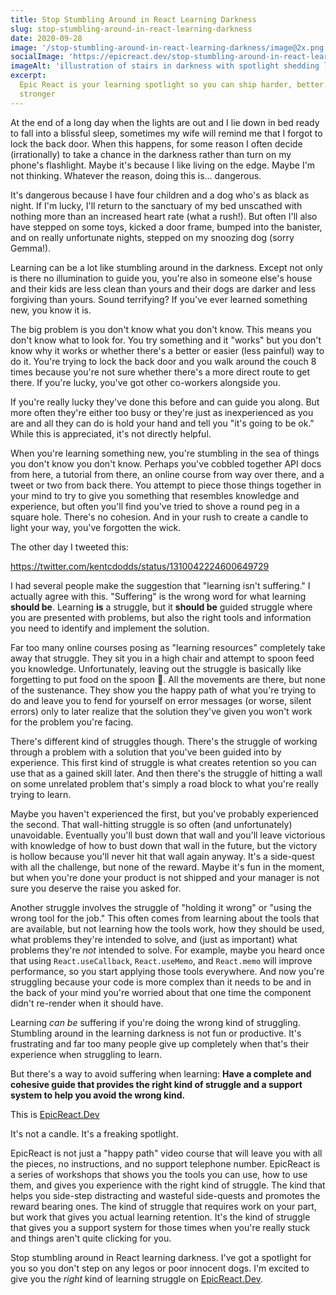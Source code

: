 ```yaml
---
title: Stop Stumbling Around in React Learning Darkness
slug: stop-stumbling-around-in-react-learning-darkness
date: 2020-09-28
image: '/stop-stumbling-around-in-react-learning-darkness/image@2x.png' # in static folder
socialImage: 'https://epicreact.dev/stop-stumbling-around-in-react-learning-darkness/card@2x.png'
imageAlt: 'illustration of stairs in darkness with spotlight shedding light as a metaphor for react.js'
excerpt:
  Epic React is your learning spotlight so you can ship harder, better, faster,
  stronger
---
```


At the end of a long day when the lights are out and I lie down in bed ready to
fall into a blissful sleep, sometimes my wife will remind me that I forgot to
lock the back door. When this happens, for some reason I often decide
(irrationally) to take a chance in the darkness rather than turn on my phone's
flashlight. Maybe it's because I like living on the edge. Maybe I'm not
thinking. Whatever the reason, doing this is... dangerous.

It's dangerous because I have four children and a dog who's as black as night.
If I'm lucky, I'll return to the sanctuary of my bed unscathed with nothing more
than an increased heart rate (what a rush!). But often I'll also have stepped on
some toys, kicked a door frame, bumped into the banister, and on really
unfortunate nights, stepped on my snoozing dog (sorry Gemma!).

Learning can be a lot like stumbling around in the darkness. Except not only is
there no illumination to guide you, you're also in someone else's house and
their kids are less clean than yours and their dogs are darker and less
forgiving than yours. Sound terrifying? If you've ever learned something new,
you know it is.

The big problem is you don't know what you don't know. This means you don't know
what to look for. You try something and it "works" but you don't know why it
works or whether there's a better or easier (less painful) way to do it. You're
trying to lock the back door and you walk around the couch 8 times because
you're not sure whether there's a more direct route to get there. If you're
lucky, you've got other co-workers alongside you.

If you're really lucky they've done this before and can guide you along. But
more often they're either too busy or they're just as inexperienced as you are
and all they can do is hold your hand and tell you "it's going to be ok." While
this is appreciated, it's not directly helpful.

When you're learning something new, you're stumbling in the sea of things you
don't know you don't know. Perhaps you've cobbled together API docs from here, a
tutorial from there, an online course from way over there, and a tweet or two
from back there. You attempt to piece those things together in your mind to try
to give you something that resembles knowledge and experience, but often you'll
find you've tried to shove a round peg in a square hole. There's no cohesion.
And in your rush to create a candle to light your way, you've forgotten the
wick.

The other day I tweeted this:

https://twitter.com/kentcdodds/status/1310042224600649729

I had several people make the suggestion that "learning isn't suffering." I
actually agree with this. "Suffering" is the wrong word for what learning
**should be**. Learning **is** a struggle, but it **should be** guided struggle
where you are presented with problems, but also the right tools and information
you need to identify and implement the solution.

Far too many online courses posing as "learning resources" completely take away
that struggle. They sit you in a high chair and attempt to spoon feed you
knowledge. Unfortunately, leaving out the struggle is basically like forgetting
to put food on the spoon 🥄. All the movements are there, but none of the
sustenance. They show you the happy path of what you're trying to do and leave
you to fend for yourself on error messages (or worse, silent errors) only to
later realize that the solution they've given you won't work for the problem
you're facing.

There's different kind of struggles though. There's the struggle of working
through a problem with a solution that you've been guided into by experience.
This first kind of struggle is what creates retention so you can use that as a
gained skill later. And then there's the struggle of hitting a wall on some
unrelated problem that's simply a road block to what you're really trying to
learn.

Maybe you haven't experienced the first, but you've probably experienced the
second. That wall-hitting struggle is so often (and unfortunately) unavoidable.
Eventually you'll bust down that wall and you'll leave victorious with knowledge
of how to bust down that wall in the future, but the victory is hollow because
you'll never hit that wall again anyway. It's a side-quest with all the
challenge, but none of the reward. Maybe it's fun in the moment, but when you're
done your product is not shipped and your manager is not sure you deserve the
raise you asked for.

Another struggle involves the struggle of "holding it wrong" or "using the wrong
tool for the job." This often comes from learning about the tools that are
available, but not learning how the tools work, how they should be used, what
problems they're intended to solve, and (just as important) what problems
they're _not_ intended to solve. For example, maybe you heard once that using
`React.useCallback`, `React.useMemo`, and `React.memo` will improve performance,
so you start applying those tools everywhere. And now you're struggling because
your code is more complex than it needs to be and in the back of your mind
you're worried about that one time the component didn't re-render when it should
have.

Learning _can be_ suffering if you're doing the wrong kind of struggling.
Stumbling around in the learning darkness is not fun or productive. It's
frustrating and far too many people give up completely when that's their
experience when struggling to learn.

But there's a way to avoid suffering when learning: **Have a complete and
cohesive guide that provides the right kind of struggle and a support system to
help you avoid the wrong kind.**

This is [EpicReact.Dev](https://epicreact.dev)

It's not a candle. It's a freaking spotlight.

EpicReact is not just a "happy path" video course that will leave you with all
the pieces, no instructions, and no support telephone number. EpicReact is a
series of workshops that shows you the tools you can use, how to use them, and
gives you experience with the right kind of struggle. The kind that helps you
side-step distracting and wasteful side-quests and promotes the reward bearing
ones. The kind of struggle that requires work on your part, but work that gives
you actual learning retention. It's the kind of struggle that gives you a
support system for those times when you're really stuck and things aren't quite
clicking for you.

Stop stumbling around in React learning darkness. I've got a spotlight for you
so you don't step on any legos or poor innocent dogs. I'm excited to give you
the _right_ kind of learning struggle on [EpicReact.Dev](https://epicreact.dev).
